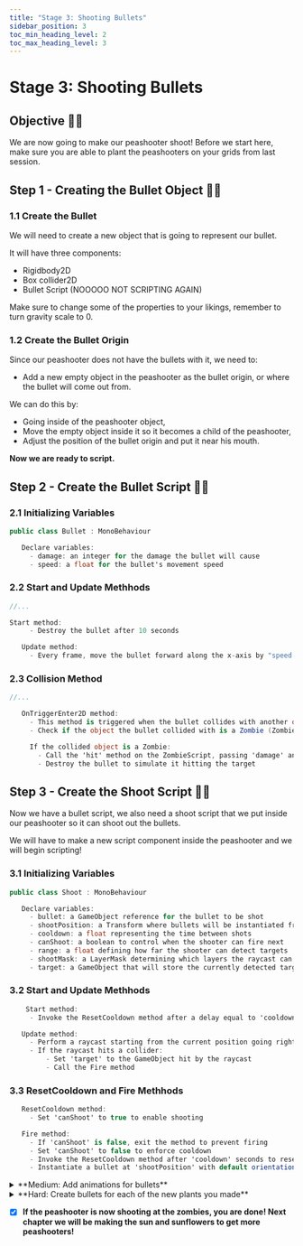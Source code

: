 ---
title: "Stage 3: Shooting Bullets"
sidebar_position: 3
toc_min_heading_level: 2
toc_max_heading_level: 3
---

# Stage 3: Shooting Bullets

## Objective 🧐🗿

We are now going to make our peashooter shoot! Before we start here, make sure you are able to plant the peashooters on your grids from last session. 

## Step 1 - Creating the Bullet Object 👾🔫

### 1.1 Create the Bullet

We will need to create a new object that is going to represent our bullet.

It will have three components:
- Rigidbody2D
- Box collider2D
- Bullet Script (NOOOOO NOT SCRIPTING AGAIN)

Make sure to change some of the properties to your likings, remember to turn gravity scale to 0. 

### 1.2 Create the Bullet Origin 

Since our peashooter does not have the bullets with it, we need to:
- Add a new empty object in the peashooter as the bullet origin, or where the bullet will come out from. 

We can do this by:
- Going inside of the peashooter object,
- Move the empty object inside it so it becomes a child of the peashooter,
- Adjust the position of the bullet origin and put it near his mouth.

**Now we are ready to script.**

## Step 2 - Create the Bullet Script 🫛📜

### 2.1 Initializing Variables

```csharp
public class Bullet : MonoBehaviour

   Declare variables:
     - damage: an integer for the damage the bullet will cause
     - speed: a float for the bullet's movement speed
```
### 2.2 Start and Update Methhods 

```csharp
//...

Start method:
     - Destroy the bullet after 10 seconds

   Update method:
     - Every frame, move the bullet forward along the x-axis by "speed * Time.deltaTime"
```

### 2.3 Collision Method

```csharp
//...

   OnTriggerEnter2D method:
     - This method is triggered when the bullet collides with another object
     - Check if the object the bullet collided with is a Zombie (ZombieScript attached)

     If the collided object is a Zombie:
       - Call the 'hit' method on the ZombieScript, passing 'damage' and 'freeze' as arguments
       - Destroy the bullet to simulate it hitting the target
```

## Step 3 - Create the Shoot Script 🔫📜

Now we have a bullet script, we also need a shoot script that we put inside our peashooter so it can shoot out the bullets.

We will have to make a new script component inside the peashooter and we will begin scripting!
    
### 3.1 Initializing Variables

```csharp
public class Shoot : MonoBehaviour

   Declare variables:
     - bullet: a GameObject reference for the bullet to be shot
     - shootPosition: a Transform where bullets will be instantiated from
     - cooldown: a float representing the time between shots
     - canShoot: a boolean to control when the shooter can fire next
     - range: a float defining how far the shooter can detect targets
     - shootMask: a LayerMask determining which layers the raycast can hit
     - target: a GameObject that will store the currently detected target
```

### 3.2 Start and Update Methhods

```csharp
    Start method:
     - Invoke the ResetCooldown method after a delay equal to 'cooldown' to allow shooting

   Update method:
     - Perform a raycast starting from the current position going right, up to 'range', and only hitting objects on the 'shootMask' layer
     - If the raycast hits a collider:
         - Set 'target' to the GameObject hit by the raycast
         - Call the Fire method
```

### 3.3 ResetCooldown and Fire Methhods

```csharp
   ResetCooldown method:
     - Set 'canShoot' to true to enable shooting

   Fire method:
     - If 'canShoot' is false, exit the method to prevent firing
     - Set 'canShoot' to false to enforce cooldown
     - Invoke the ResetCooldown method after 'cooldown' seconds to reset the shooting ability
     - Instantiate a bullet at 'shootPosition' with default orientation (no rotation)
```

<details>
    <summary>**Medium: Add animations for bullets**</summary>

    <div className='image-wrapper'>
        ![stage1Medium](../../static/img/un1/Peashooter.gif)
    </div>

    <br  />

    **3.4 Gather your assets**

    Search online for peashooter assets to animate!

    **3.5 Animate**

    Use the animation editor to create an animation!

    **3.6 Tie it together using the animator!**

    Use the animator to connect your animation transitions using parameters. You will want to make a trigger parameter.

    **3.7 Add it to the script!**

    In your script do the following:

    ```csharp
    public Animator anim;
    public GameObject Peashooter;

    void Start()
    {
        //...

        anim = Peashooter.GetComponent<Animator>();
    }

    //...

    void Fire()
    {
        if (!canShoot)
            return;

        anim.SetTrigger("Name of your animation");

        source.PlayOneShot(shootClips[Random.Range(0, shootClips.Length)]);
        canShoot = false;
        Invoke("ResetCooldown", cooldown);

        GameObject myBullet = Instantiate(bullet, shootPosition.position, Quaternion.identity);
    }
    ```
</details>

<details>
  <summary>**Hard: Create bullets for each of the new plants you made**</summary>

  <div className='image-wrapper'>
        ![stage1Medium](../../static/img/un1/MegaPeashooter.gif)
  </div>

  **4.1 Gather your assets**

  Search online or create your own assets for your enemy

  **4.2 Script your mechanics**

  Modify the shoot and bullet script to fit the needs of your newly designed plant.

  **4.3 Animate**

  Follow the same animation steps from medium

</details>

- [x] **If the peashooter is now shooting at the zombies, you are done! Next chapter we will be making the sun and sunflowers to get more peashooters!**